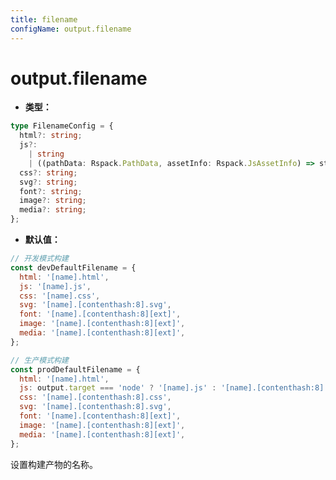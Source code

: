 ```yaml
---
title: filename
configName: output.filename
---
```


# output.filename

- **类型：**

```ts
type FilenameConfig = {
  html?: string;
  js?:
    | string
    | ((pathData: Rspack.PathData, assetInfo: Rspack.JsAssetInfo) => string);
  css?: string;
  svg?: string;
  font?: string;
  image?: string;
  media?: string;
};
```

- **默认值：**

```js
// 开发模式构建
const devDefaultFilename = {
  html: '[name].html',
  js: '[name].js',
  css: '[name].css',
  svg: '[name].[contenthash:8].svg',
  font: '[name].[contenthash:8][ext]',
  image: '[name].[contenthash:8][ext]',
  media: '[name].[contenthash:8][ext]',
};

// 生产模式构建
const prodDefaultFilename = {
  html: '[name].html',
  js: output.target === 'node' ? '[name].js' : '[name].[contenthash:8].js',
  css: '[name].[contenthash:8].css',
  svg: '[name].[contenthash:8].svg',
  font: '[name].[contenthash:8][ext]',
  image: '[name].[contenthash:8][ext]',
  media: '[name].[contenthash:8][ext]',
};
```

设置构建产物的名称。


<RsbuildConig />
